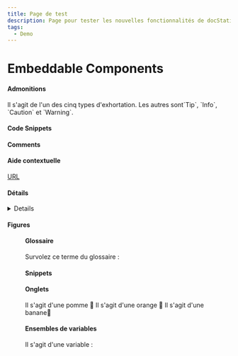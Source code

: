 ```yaml
---
title: Page de test
description: Page pour tester les nouvelles fonctionnalités de docStatic
tags:
  - Demo
---
```


# Embeddable Components

#### Admonitions

<Admonition type="note" title="Note Title">
  Il s'agit de l'un des cinq types d'exhortation. Les autres sont`Tip`, `Info`, `Caution` et `Warning`.
</Admonition>

#### Code Snippets

<CodeSnippet title="Voici un extrait de code d'un fichier:" language="xml" filepath="example.xml" />

#### Comments

<!-- hidden comment="Ce commentaire ne sera pas visible, même en inspectant la sortie." -->

#### Aide contextuelle

[URL](#csh)

<a id="csh" />

#### Détails

<Details summary="This is an expanding block.">
  Here are the details.
</Details>

#### Figures

<Figure img="/img/docStaticDemo.jpg" caption="Une image." size="100%" />

#### Glossaire

Survolez ce terme du glossaire : <GlossaryTerm termKey="single-sourcing" />

#### Snippets

<Snippet filepath="example.mdx" />

#### Onglets

<Tabs>
  <TabItem value="apple" label="Apple">
    Il s'agit d'une pomme 🍎
  </TabItem>

  <TabItem value="orange" label="Orange">
    Il s'agit d'une orange 🍊
  </TabItem>

  <TabItem value="banana" label="Banana">
    Il s'agit d'une banane🍌
  </TabItem>
</Tabs>

#### Ensembles de variables

Il s'agit d'une variable : <VariableSet setKey="writing-terms" variableKey="single-sourcing" />
